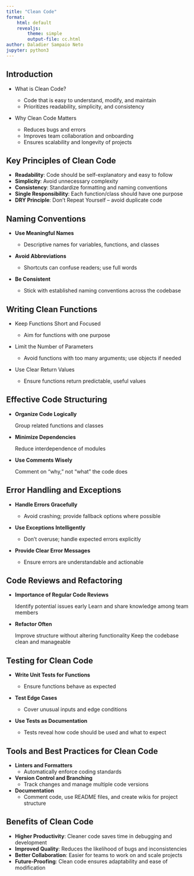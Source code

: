 ```yaml
---
title: "Clean Code"
format:
    html: default
    revealjs:
        theme: simple
        output-file: cc.html
author: Daladier Sampaio Neto
jupyter: python3
---
```


## Introduction

- What is Clean Code?

    - Code that is easy to understand, modify, and maintain
    - Prioritizes readability, simplicity, and consistency

- Why Clean Code Matters

    - Reduces bugs and errors
    - Improves team collaboration and onboarding
    - Ensures scalability and longevity of projects

## Key Principles of Clean Code

- **Readability**: Code should be self-explanatory and easy to follow
- **Simplicity**: Avoid unnecessary complexity
- **Consistency**: Standardize formatting and naming conventions
- **Single Responsibility**: Each function/class should have one purpose
- **DRY Principle**: Don’t Repeat Yourself – avoid duplicate code

## Naming Conventions

- **Use Meaningful Names**

    - Descriptive names for variables, functions, and classes

- **Avoid Abbreviations**

    - Shortcuts can confuse readers; use full words

- **Be Consistent**

    - Stick with established naming conventions across the codebase

## Writing Clean Functions

- Keep Functions Short and Focused

    - Aim for functions with one purpose

- Limit the Number of Parameters

    - Avoid functions with too many arguments; use objects if needed

- Use Clear Return Values

    - Ensure functions return predictable, useful values

## Effective Code Structuring

- **Organize Code Logically**

    Group related functions and classes

- **Minimize Dependencies**

    Reduce interdependence of modules

- **Use Comments Wisely**

    Comment on “why,” not “what” the code does

## Error Handling and Exceptions

- **Handle Errors Gracefully**

    - Avoid crashing; provide fallback options where possible

- **Use Exceptions Intelligently**

    - Don’t overuse; handle expected errors explicitly

- **Provide Clear Error Messages**

    - Ensure errors are understandable and actionable

## Code Reviews and Refactoring

- **Importance of Regular Code Reviews**

    Identify potential issues early
    Learn and share knowledge among team members

- **Refactor Often**

    Improve structure without altering functionality
    Keep the codebase clean and manageable

## Testing for Clean Code

- **Write Unit Tests for Functions**

    - Ensure functions behave as expected

- **Test Edge Cases**

    - Cover unusual inputs and edge conditions

- **Use Tests as Documentation**

    - Tests reveal how code should be used and what to expect

## Tools and Best Practices for Clean Code

- **Linters and Formatters**
    - Automatically enforce coding standards
- **Version Control and Branching**
    - Track changes and manage multiple code versions
- **Documentation**
    - Comment code, use README files, and create wikis for project structure

## Benefits of Clean Code

- **Higher Productivity**: Cleaner code saves time in debugging and development
- **Improved Quality**: Reduces the likelihood of bugs and inconsistencies
- **Better Collaboration**: Easier for teams to work on and scale projects
- **Future-Proofing**: Clean code ensures adaptability and ease of modification
